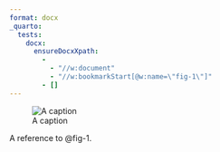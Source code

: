```yaml
---
format: docx
_quarto:
  tests:
    docx:
      ensureDocxXpath:
        - 
          - "//w:document"
          - "//w:bookmarkStart[@w:name=\"fig-1\"]"
        - []
---
```


![A caption](../img/surus.jpg){#fig-1}

A reference to @fig-1.